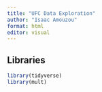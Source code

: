 ```yaml
---
title: "UFC Data Exploration"
author: "Isaac Amouzou"
format: html
editor: visual
---
```


## Libraries

```r
library(tidyverse)
library(mult) 
```

